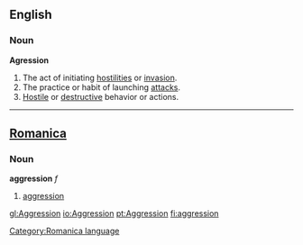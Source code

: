 ==English==
===Noun===
'''Agression'''
#The act of initiating [[hostility|hostilities]] or [[invasion]].
#The practice or habit of launching [[attack]]s.
#[[Hostile]] or [[destructive]] behavior or actions.
----

==[[Romanica]]==
[[Category:Romanica language]]
===Noun===
<b>aggression</b> ''f''
#[[aggression]]

[[gl:Aggression]]
[[io:Aggression]]
[[pt:Aggression]]
[[fi:aggression]]